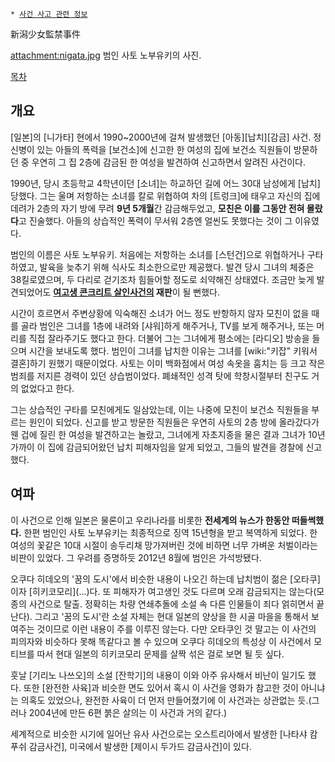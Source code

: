  * [[사건 사고 관련 정보]]

新潟少女監禁事件

attachment:nigata.jpg
범인 사토 노부유키의 사진.

[[목차]]

== 개요 ==
[일본]의 [니가타] 현에서 1990~2000년에 걸쳐 발생했던 [아동][납치][감금] 사건. 정신병이 있는 아들의 폭력을 [보건소]에 신고한 한 여성의 집에 보건소 직원들이 방문하던 중 우연히 그 집 2층에 감금된 한 여성을 발견하여 신고하면서 알려진 사건이다. 

1990년, 당시 초등학교 4학년이던 [소녀]는 하교하던 길에 어느 30대 남성에게 [납치]당했다. 그는 울며 저항하는 소녀를 칼로 위협하여 차의 [트렁크]에 태우고 자신의 집에 데려가 2층의 자기 방에 무려 '''9년 5개월'''간 감금해두었고, '''모친은 이를 그동안 전혀 몰랐다'''고 진술했다. 아들의 상습적인 폭력이 무서워 2층엔 얼씬도 못했다는 것이 그 이유였다. 

범인의 이름은 사토 노부유키. 처음에는 저항하는 소녀를 [스턴건]으로 위협하거나 구타하였고, 발육을 늦추기 위해 식사도 최소한으로만 제공했다. 발견 당시 그녀의 체중은 38킬로였으며, 두 다리로 걷기조차 힘들어할 정도로 쇠약해진 상태였다. 조금만 늦게 발견되었어도 '''[[여고생 콘크리트 살인사건]]의 재판'''이 될 뻔했다.

시간이 흐르면서 주변상황에 익숙해진 소녀가 어느 정도 반항하지 않자 모친이 없을 때를 골라 범인은 그녀를 1층에 내려와 [샤워]하게 해주거나, TV를 보게 해주거나, 또는 머리를 직접 잘라주기도 했다고 한다. 더불어 그는 그녀에게 평소에는 [라디오] 방송을 들으며 시간을 보내도록 했다. 범인이 그녀를 납치한 이유는 그녀를 [wiki:"키잡" 키워서 결혼]하기 원했기 때문이었다. 사토는 이미 백화점에서 여성 속옷을 훔치는 등 크고 작은 범죄를 저지른 경력이 있던 상습범이었다. 폐쇄적인 성격 탓에 학창시절부터 친구도 거의 없었다고 한다.

그는 상습적인 구타를 모친에게도 일삼았는데, 이는 나중에 모친이 보건소 직원들을 부르는 원인이 되었다. 신고를 받고 방문한 직원들은 우연히 사토의 2층 방에 올라갔다가 웬 겁에 질린 한 여성을 발견하고는 놀랐고, 그녀에게 자초지종을 물은 결과 그녀가 10년 가까이 이 집에 감금되어왔던 납치 피해자임을 알게 되었고, 그들의 발견을 경찰에 신고했다. 

== 여파 ==
이 사건으로 인해 일본은 물론이고 우리나라를 비롯한 '''전세계의 뉴스가 한동안 떠들썩했다.''' 한편 범인인 사토 노부유키는 최종적으로 징역 15년형을 받고 복역하게 되었다. 한 여성의 꽃같은 10대 시절이 송두리채 망가져버린 것에 비하면 너무 가벼운 처벌이라는 비판이 있었다. 그 우려를 증명하듯 2012년 8월에 범인은 가석방됐다.

오쿠다 히데오의 '꿈의 도시'에서 비슷한 내용이 나오긴 하는데 납치범이 젊은 [오타쿠]이자 [히키코모리](...)다. 또 피해자가 여고생인 것도 다르며 오래 감금되지는 않는다(모종의 사건으로 탈출. 정확히는 차량 연쇄추돌에 소설 속 다른 인물들이 죄다 얽히면서 끝난다). 그리고 '꿈의 도시'란 소설 자체는 현대 일본의 양상을 한 시골 마을을 통해서 보여주는 것이므로 이런 내용이 주를 이루진 않는다. 다만 오타쿠인 것 말고는 이 사건의 피의자와 비슷하다 못해 똑같다고 볼 수 있으며 오쿠다 히데오의 특성상 이 사건에서 모티브를 따서 현대 일본의 히키코모리 문제를 살짝 섞은 걸로 보면 될 듯 싶다.

훗날 [기리노 나쓰오]의 소설 [잔학기]의 내용이 이와 아주 유사해서 비난이 일기도 했다. 
또한 [완전한 사육]과 비슷한 면도 있어서 혹시 이 사건을 영화가 참고한 것이 아니냐는 의혹도 있었으나, 완전한 사육이 더 먼저 만들어졌기에 이 사건과는 상관없는 듯.(그러나 2004년에 만든 6편 붉은 살의는 이 사건과 거의 같다.)

세계적으로 비슷한 시기에 일어난 유사 사건으로는 오스트리아에서 발생한 [나타샤 캄푸쉬 감금사건], 미국에서 발생한 [제이시 두가드 감금사건]이 있다.
